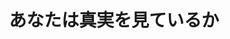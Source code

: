 ﻿---
title: "あなたは真実を見ているか"
category: "その他"
vol: 25
interviewee: "内川 惠二 "
url: ""
tags: []
pdf: "25-4.pdf"
career: ""
preface: "視覚の他の機能や色覚についても広く研究を行っている内川。眼は止まっては動くということを繰り返しているのだが、今回は眼がすばやく動いているときの像をシャットアウトするような作用であるサッケード抑制の話を伺った。"
---
